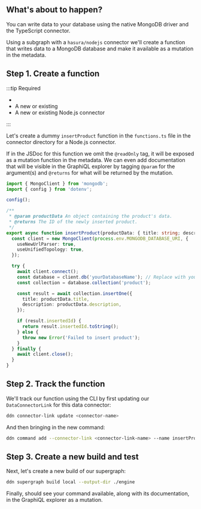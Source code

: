 
## What's about to happen?

You can write data to your database using the native MongoDB driver and the TypeScript connector.

Using a subgraph with a `hasura/nodejs` connector we'll create a function that writes data to a MongoDB database and
make it available as a mutation in the metadata.

## Step 1. Create a function

:::tip Required

- <BaseUrlLink to="/getting-started/prerequisites" text="DDN CLI" />
- A new or existing <BaseUrlLink to="/getting-started/init-supergraph" text="supergraph" />
- A new or existing Node.js connector <BaseUrlLink to="/getting-started/integrate-business-logic" text="subgraph" />

:::


Let's create a dummy `insertProduct` function in the `functions.ts` file in the connector directory for a Node.js
connector.

If in the JSDoc for this function we omit the `@readOnly` tag, it will be
exposed as a mutation function in the metadata. We can even add documentation that will be visible in the GraphiQL
explorer by tagging `@param` for the argument(s) and `@returns` for what will be returned by the mutation.

```ts
import { MongoClient } from 'mongodb';
import { config } from 'dotenv';

config();

/**
 * @param productData An object containing the product's data.
 * @returns The ID of the newly inserted product.
 */
export async function insertProduct(productData: { title: string; description: string }): Promise<string> {
  const client = new MongoClient(process.env.MONGODB_DATABASE_URI, {
    useNewUrlParser: true,
    useUnifiedTopology: true,
  });

  try {
    await client.connect();
    const database = client.db('yourDatabaseName'); // Replace with your database name
    const collection = database.collection('product');

    const result = await collection.insertOne({
      title: productData.title,
      description: productData.description,
    });

    if (result.insertedId) {
      return result.insertedId.toString();
    } else {
      throw new Error('Failed to insert product');
    }
  } finally {
    await client.close();
  }
}
```

## Step 2. Track the function

We'll track our function using the CLI by first updating our `DataConnectorLink` for this data connector:

```bash
ddn connector-link update <connector-name>
```

And then bringing in the new command:

```bash
ddn command add --connector-link <connector-link-name> --name insertProduct
```

## Step 3. Create a new build and test

Next, let's create a new build of our supergraph:

```bash
ddn supergraph build local --output-dir ./engine
```

Finally, should see your command available, along with its documentation, in the GraphiQL explorer as a mutation.

<!-- TODO: Add screenshot of console -->
